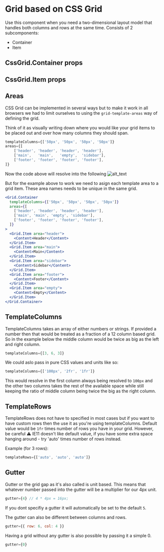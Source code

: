 
<Meta title="Atoms | CssGrid" />

# Grid based on CSS Grid

Use this component when you need a two-dimensional layout model that handles both columns and rows at the same time.
Consists of 2 subcomponents:

- Container
- Item

## CssGrid.Container props

<ArgsTable of={CssGridContainer} />

## CssGrid.Item props

<ArgsTable of={CssGridItem} />

## Areas

CSS Grid can be implemented in several ways but to make it work in all browsers we had to limit ourselves to using the `grid-template-areas` way of defining the grid.

Think of it as visually writing down where you would like your grid items to be placed out and over how many columns they should span.

```javascript
templateColumns={['50px', '50px', '50px', '50px']}
areas={[
    ['header', 'header', 'header', 'header'],
    ['main',   'main',   'empty',  'sidebar'],
    ['footer', 'footer', 'footer', 'footer'],
]}
```

Now the code above will resolve into the following
![alt_text](https://css-tricks.com/wp-content/uploads/2018/11/dddgrid-template-areas.svg)

But for the example above to work we need to asign each template area to a grid item. These area names needs to be unique in the same grid.

```jsx
<Grid.Container
  templateColumns={['50px', '50px', '50px', '50px']}
  areas={[
    ['header', 'header', 'header', 'header'],
    ['main', 'main', 'empty', 'sidebar'],
    ['footer', 'footer', 'footer', 'footer'],
  ]}
>
  <Grid.Item area="header">
    <Content>Header</Content>
  </Grid.Item>
  <Grid.Item area="main">
    <Content>Main</Content>
  </Grid.Item>
  <Grid.Item area="sidebar">
    <Content>Sidebar</Content>
  </Grid.Item>
  <Grid.Item area="footer">
    <Content>Footer</Content>
  </Grid.Item>
  <Grid.Item area="empty">
    <Content>Empty</Content>
  </Grid.Item>
</Grid.Container>
```

## TemplateColumns

TemplateColumns takes an array of either numbers or strings. If provided a number then that would be treated as a fraction of a 12 column based grid. So in the example below the middle column would be twice as big as the left and right column.

```javascript
templateColumns={[3, 6, 3]}
```

We could aslo pass in pure CSS values and units like so:

```javascript
templateColumns={['100px', '2fr', '1fr']}
```

This would resolve in the first column always being resolved to `100px` and the other two columns takes the rest of the available space while still keeping the ratio of middle column being twice the big as the right column.

## TemplateRows

TemplateRows does not have to specified in most cases but if you want to have custom rows then the use it as you're using templateColumns. Default value would be `1fr` times number of rows you have in your grid. However, be careful ⚠️ IE11 doesn't like default value, if you have some extra space hanging around - try 'auto' times number of rows instead.

Example (for 3 rows):

```javascript
templateRows={['auto', 'auto', 'auto']}
```

## Gutter

Gutter or the grid gap as it's also called is unit based. This means that whatever number passed into the gutter will be a multiplier for our 4px unit.

```javascript
gutter={4} // 4 * 4px = 16px;
```

If you dont specifiy a gutter it will automatically be set to the default `5`.

The gutter can also be different between columns and rows.

```javascript
gutter={{ row: 6, col: 4 }}
```

Having a grid without any gutter is also possible by passing it a simple 0.

```javascript
gutter={0}
```
